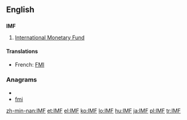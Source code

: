==English==
==={{initialism}}===
'''IMF'''
# [[International Monetary Fund]]

====Translations====
*French: [[FMI]]

===Anagrams===
* {{alphagram|fim}}
* [[fmi#English|fmi]]


[[zh-min-nan:IMF]]
[[et:IMF]]
[[el:IMF]]
[[ko:IMF]]
[[lo:IMF]]
[[hu:IMF]]
[[ja:IMF]]
[[pl:IMF]]
[[tr:IMF]]